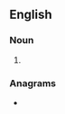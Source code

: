 ==English==

===Noun===
{{head|en|noun plural form}}

# {{plural of|seedling|lang=en}}

===Anagrams===
* {{anagrams|en|a=deegilnss|gelidness}}